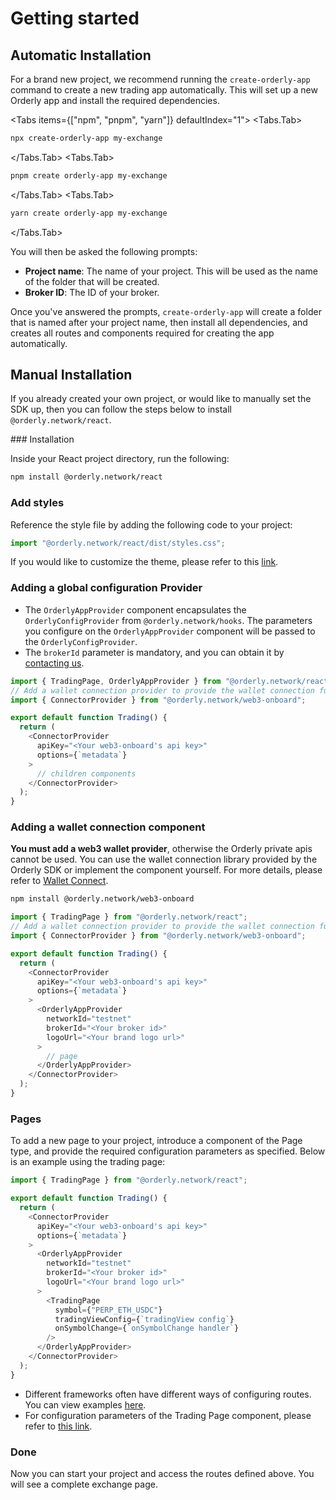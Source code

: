 
# Getting started

## Automatic Installation

For a brand new project, we recommend running the `create-orderly-app` command to create a new trading app automatically.  This will set up a new Orderly app and install the required dependencies.

<Tabs items={["npm", "pnpm", "yarn"]} defaultIndex="1">
  <Tabs.Tab>

  ```sh copy 
  npx create-orderly-app my-exchange 
  ```

  </Tabs.Tab>
  <Tabs.Tab>

  ```sh copy 
  pnpm create orderly-app my-exchange 
  ```

  </Tabs.Tab>
  <Tabs.Tab>

  ```sh copy 
  yarn create orderly-app my-exchange 
  ```
  
  </Tabs.Tab>
</Tabs>

You will then be asked the following prompts:

- **Project name**: The name of your project. This will be used as the name of the folder that will be created.
- **Broker ID**: The ID of your broker. 


Once you've answered the prompts, `create-orderly-app` will create a folder that is named after your project name, then install all dependencies, and creates all routes and components required for creating the app automatically.

## Manual Installation

If you already created your own project, or would like to manually set the SDK up, then you can follow the steps below to install `@orderly.network/react`.

<Steps>
### Installation
 
Inside your React project directory, run the following:

```sh npm2yarn copy
npm install @orderly.network/react
```

### Add styles

Reference the style file by adding the following code to your project:

```typescript copy
import "@orderly.network/react/dist/styles.css";
```

If you would like to customize the theme, please refer to this [link](/doc/theming).


### Adding a global configuration Provider

- The `OrderlyAppProvider` component encapsulates the `OrderlyConfigProvider` from `@orderly.network/hooks`. The parameters you configure on the `OrderlyAppProvider` component will be passed to the `OrderlyConfigProvider`.
- The `brokerId` parameter is mandatory, and you can obtain it by [contacting us](mailto:product@orderly.network).

```typescript filename="trading.tsx" {11-15,21} copy
import { TradingPage, OrderlyAppProvider } from "@orderly.network/react";
// Add a wallet connection provider to provide the wallet connection function for the app
import { ConnectorProvider } from "@orderly.network/web3-onboard";

export default function Trading() {
  return (
    <ConnectorProvider
      apiKey="<Your web3-onboard's api key>"
      options={`metadata`}
    >
      // children components
    </ConnectorProvider>
  );
}
```

### Adding a wallet connection component

**You must add a web3 wallet provider**, otherwise the Orderly private apis cannot be used. You can use the wallet connection library provided by the Orderly SDK or implement the component yourself. For more details, please refer to [Wallet Connect](/).

```sh npm2yarn copy
npm install @orderly.network/web3-onboard
```

```typescript filename="trading.tsx" {7-10,16} copy
import { TradingPage } from "@orderly.network/react";
// Add a wallet connection provider to provide the wallet connection function for the app
import { ConnectorProvider } from "@orderly.network/web3-onboard";

export default function Trading() {
  return (
    <ConnectorProvider
      apiKey="<Your web3-onboard's api key>"
      options={`metadata`}
    >
      <OrderlyAppProvider
        networkId="testnet"
        brokerId="<Your broker id>"
        logoUrl="<Your brand logo url>"
      >
        // page
      </OrderlyAppProvider>
    </ConnectorProvider>
  );
}
```


### Pages

To add a new page to your project, introduce a component of the Page type, and provide the required configuration parameters as specified. Below is an example using the trading page:

```typescript filename="trading.tsx" copy
import { TradingPage } from "@orderly.network/react";

export default function Trading() {
  return (
    <ConnectorProvider
      apiKey="<Your web3-onboard's api key>"
      options={`metadata`}
    >
      <OrderlyAppProvider
        networkId="testnet"
        brokerId="<Your broker id>"
        logoUrl="<Your brand logo url>"
      >
        <TradingPage
          symbol={"PERP_ETH_USDC"}
          tradingViewConfig={`tradingView config`}
          onSymbolChange={`onSymbolChange handler`}
        />
      </OrderlyAppProvider>
    </ConnectorProvider>
  );
}
```

- Different frameworks often have different ways of configuring routes. You can view examples [here](/components/frameworks/next).
- For configuration parameters of the Trading Page component, please refer to [this link](/docs/trading-page).




### Done

Now you can start your project and access the routes defined above. You will see a complete exchange page.

</Steps>
